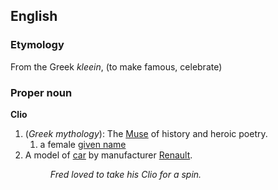 ==English==
===Etymology===
From the Greek ''kleein'', (to make famous, celebrate)

===Proper noun===
'''Clio'''
{{wikipedia}}
# (''Greek mythology''): The [[Muse]] of history and heroic poetry.
##a female [[given name]]
#A model of [[car]] by manufacturer [[Renault]].
#:''Fred loved to take his Clio for a spin.''